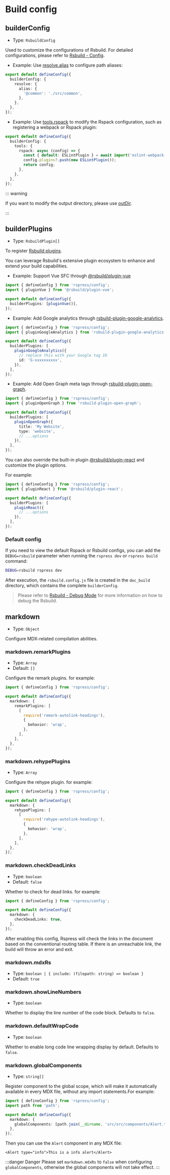 # Build config

## builderConfig

- Type: `RsbuildConfig`

Used to customize the configurations of Rsbuild. For detailed configurations, please refer to [Rsbuild - Config](https://rsbuild.rs/config/).

- Example: Use [resolve.alias](https://rsbuild.rs/config/resolve/alias) to configure path aliases:

```ts title="rspress.config.ts"
export default defineConfig({
  builderConfig: {
    resolve: {
      alias: {
        '@common': './src/common',
      },
    },
  },
});
```

- Example: Use [tools.rspack](https://rsbuild.rs/config/tools/rspack) to modify the Rspack configuration, such as registering a webpack or Rspack plugin:

```ts title="rspress.config.ts"
export default defineConfig({
  builderConfig: {
    tools: {
      rspack: async (config) => {
        const { default: ESLintPlugin } = await import('eslint-webpack-plugin');
        config.plugins?.push(new ESLintPlugin());
        return config;
      },
    },
  },
});
```

::: warning

If you want to modify the output directory, please use [outDir](/api/config/config-basic#outdir).

:::

## builderPlugins

- Type: `RsbuildPlugin[]`

To register [Rsbuild plugins](https://rsbuild.rs/plugins/list/).

You can leverage Rsbuild's extensive plugin ecosystem to enhance and extend your build capabilities.

- Example: Support Vue SFC through [@rsbuild/plugin-vue](https://rsbuild.rs/plugins/list/plugin-vue)

```ts title="rspress.config.ts"
import { defineConfig } from 'rspress/config';
import { pluginVue } from '@rsbuild/plugin-vue';

export default defineConfig({
  builderPlugins: [pluginVue()],
});
```

- Example: Add Google analytics through [rsbuild-plugin-google-analytics](https://github.com/rspack-contrib/rsbuild-plugin-google-analytics).

```ts title="rspress.config.ts"
import { defineConfig } from 'rspress/config';
import { pluginGoogleAnalytics } from 'rsbuild-plugin-google-analytics';

export default defineConfig({
  builderPlugins: [
    pluginGoogleAnalytics({
      // replace this with your Google tag ID
      id: 'G-xxxxxxxxxx',
    }),
  ],
});
```

- Example: Add Open Graph meta tags through [rsbuild-plugin-open-graph](https://github.com/rspack-contrib/rsbuild-plugin-open-graph).

```ts title="rspress.config.ts"
import { defineConfig } from 'rspress/config';
import { pluginOpenGraph } from 'rsbuild-plugin-open-graph';

export default defineConfig({
  builderPlugins: [
    pluginOpenGraph({
      title: 'My Website',
      type: 'website',
      // ...options
    }),
  ],
});
```

You can also override the built-in plugin [@rsbuild/plugin-react](https://rsbuild.rs/plugins/list/plugin-react) and customize the plugin options.

For example:

```ts title="rspress.config.ts"
import { defineConfig } from 'rspress/config';
import { pluginReact } from '@rsbuild/plugin-react';

export default defineConfig({
  builderPlugins: [
    pluginReact({
      // ...options
    }),
  ],
});
```

### Default config

If you need to view the default Rspack or Rsbuild configs, you can add the `DEBUG=rsbuild` parameter when running the `rspress dev` or `rspress build` command:

```bash
DEBUG=rsbuild rspress dev
```

After execution, the `rsbuild.config.js` file is created in the `doc_build` directory, which contains the complete `builderConfig`.

> Please refer to [Rsbuild - Debug Mode](https://rsbuild.rs/guide/debug/debug-mode) for more information on how to debug the Rsbuild.

## markdown

- Type: `Object`

Configure MDX-related compilation abilities.

### markdown.remarkPlugins

- Type: `Array`
- Default: `[]`

Configure the remark plugins. for example:

```ts title="rspress.config.ts"
import { defineConfig } from 'rspress/config';

export default defineConfig({
  markdown: {
    remarkPlugins: [
      [
        require('remark-autolink-headings'),
        {
          behavior: 'wrap',
        },
      ],
    ],
  },
});
```

### markdown.rehypePlugins

- Type: `Array`

Configure the rehype plugin. for example:

```ts title="rspress.config.ts"
import { defineConfig } from 'rspress/config';

export default defineConfig({
  markdown: {
    rehypePlugins: [
      [
        require('rehype-autolink-headings'),
        {
          behavior: 'wrap',
        },
      ],
    ],
  },
});
```

### markdown.checkDeadLinks

- Type: `boolean`
- Default: `false`

Whether to check for dead links. for example:

```ts title="rspress.config.ts"
import { defineConfig } from 'rspress/config';

export default defineConfig({
  markdown: {
    checkDeadLinks: true,
  },
});
```

After enabling this config, Rspress will check the links in the document based on the conventional routing table. If there is an unreachable link, the build will throw an error and exit.

### markdown.mdxRs

- Type: `boolean | { include: (filepath: string) => boolean }`
- Default: `true`


<MdxRs />

### markdown.showLineNumbers

- Type: `boolean`

Whether to display the line number of the code block. Defaults to `false`.

### markdown.defaultWrapCode

- Type: `boolean`

Whether to enable long code line wrapping display by default. Defaults to `false`.

### markdown.globalComponents

- Type: `string[]`

Register component to the global scope, which will make it automatically available in every MDX file, without any import statements.For example:

```ts title="rspress.config.ts"
import { defineConfig } from 'rspress/config';
import path from 'path';

export default defineConfig({
  markdown: {
    globalComponents: [path.join(__dirname, 'src/src/components/Alert.tsx')],
  },
});
```

Then you can use the `Alert` component in any MDX file:

```mdx title="test.mdx"
<Alert type="info">This is a info alert</Alert>
```

:::danger Danger
Please set `markdown.mdxRs` to `false` when configuring `globalComponents`, otherwise the global components will not take effect.
:::
